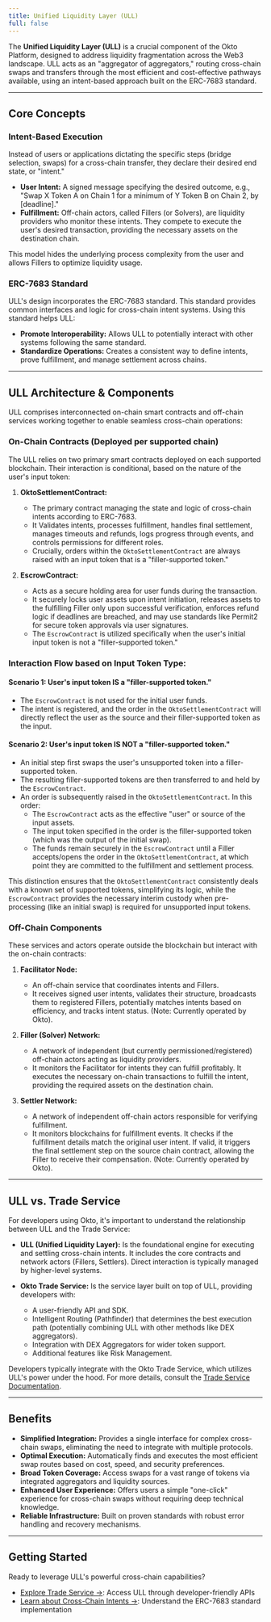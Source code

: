```yaml
---
title: Unified Liquidity Layer (ULL)
full: false
---
```



The **Unified Liquidity Layer (ULL)** is a crucial component of the Okto Platform, designed to address liquidity fragmentation across the Web3 landscape. ULL acts as an "aggregator of aggregators," routing cross-chain swaps and transfers through the most efficient and cost-effective pathways available, using an intent-based approach built on the ERC-7683 standard.

<FullscreenImage 
    src="/images/ull-infra-new.png" 
    alt="ULL" 
    className="w-full md:w-auto max-w-full rounded-lg shadow-md" 
/>

---

## Core Concepts

### Intent-Based Execution

Instead of users or applications dictating the specific steps (bridge selection, swaps) for a cross-chain transfer, they declare their desired end state, or "intent."

- **User Intent:** A signed message specifying the desired outcome, e.g., "Swap X Token A on Chain 1 for a minimum of Y Token B on Chain 2, by [deadline]."
- **Fulfillment:** Off-chain actors, called Fillers (or Solvers), are liquidity providers who monitor these intents. They compete to execute the user's desired transaction, providing the necessary assets on the destination chain.

This model hides the underlying process complexity from the user and allows Fillers to optimize liquidity usage.

### ERC-7683 Standard

ULL's design incorporates the ERC-7683 standard. This standard provides common interfaces and logic for cross-chain intent systems. Using this standard helps ULL:

- **Promote Interoperability:** Allows ULL to potentially interact with other systems following the same standard.
- **Standardize Operations:** Creates a consistent way to define intents, prove fulfillment, and manage settlement across chains.

---

## ULL Architecture & Components

ULL comprises interconnected on-chain smart contracts and off-chain services working together to enable seamless cross-chain operations:

### On-Chain Contracts (Deployed per supported chain)

The ULL relies on two primary smart contracts deployed on each supported blockchain. Their interaction is conditional, based on the nature of the user's input token:

1. **OktoSettlementContract:**

    - The primary contract managing the state and logic of cross-chain intents according to ERC-7683.
    - It Validates intents, processes fulfillment, handles final settlement, manages timeouts and refunds, logs progress through events, and controls permissions for different roles.
    - Crucially, orders within the `OktoSettlementContract` are always raised with an input token that is a "filler-supported token."

2. **EscrowContract:**

    - Acts as a secure holding area for user funds during the transaction.
    - It securely locks user assets upon intent initiation, releases assets to the fulfilling Filler only upon successful verification, enforces refund logic if deadlines are breached, and may use standards like Permit2 for secure token approvals via user signatures.
    - The `EscrowContract` is utilized specifically when the user's initial input token is not a "filler-supported token."

### Interaction Flow based on Input Token Type:

#### Scenario 1: User's input token IS a "filler-supported token."

- The `EscrowContract` is not used for the initial user funds.
- The intent is registered, and the order in the `OktoSettlementContract` will directly reflect the user as the source and their filler-supported token as the input.

#### Scenario 2: User's input token IS NOT a "filler-supported token."

- An initial step first swaps the user's unsupported token into a filler-supported token.
- The resulting filler-supported tokens are then transferred to and held by the `EscrowContract`.
- An order is subsequently raised in the `OktoSettlementContract`. In this order:
  - The `EscrowContract` acts as the effective "user" or source of the input assets.
  - The input token specified in the order is the filler-supported token (which was the output of the initial swap).
  - The funds remain securely in the `EscrowContract` until a Filler accepts/opens the order in the `OktoSettlementContract`, at which point they are committed to the fulfillment and settlement process.

This distinction ensures that the `OktoSettlementContract` consistently deals with a known set of supported tokens, simplifying its logic, while the `EscrowContract` provides the necessary interim custody when pre-processing (like an initial swap) is required for unsupported input tokens.

### Off-Chain Components

These services and actors operate outside the blockchain but interact with the on-chain contracts:

1. **Facilitator Node:**
   - An off-chain service that coordinates intents and Fillers.
   - It receives signed user intents, validates their structure, broadcasts them to registered Fillers, potentially matches intents based on efficiency, and tracks intent status. (Note: Currently operated by Okto).

2. **Filler (Solver) Network:**
   - A network of independent (but currently permissioned/registered) off-chain actors acting as liquidity providers.
   - It monitors the Facilitator for intents they can fulfill profitably. It executes the necessary on-chain transactions to fulfill the intent, providing the required assets on the destination chain.

3. **Settler Network:**
   - A network of independent off-chain actors responsible for verifying fulfillment.
   - It monitors blockchains for fulfillment events. It checks if the fulfillment details match the original user intent. If valid, it triggers the final settlement step on the source chain contract, allowing the Filler to receive their compensation. (Note: Currently operated by Okto).

---

## ULL vs. Trade Service

For developers using Okto, it's important to understand the relationship between ULL and the Trade Service:

- **ULL (Unified Liquidity Layer):** Is the foundational engine for executing and settling cross-chain intents. It includes the core contracts and network actors (Fillers, Settlers). Direct interaction is typically managed by higher-level systems.

- **Okto Trade Service:** Is the service layer built on top of ULL, providing developers with:
  - A user-friendly API and SDK.
  - Intelligent Routing (Pathfinder) that determines the best execution path (potentially combining ULL with other methods like DEX aggregators).
  - Integration with DEX Aggregators for wider token support.
  - Additional features like Risk Management.

<FullscreenImage 
    src="/images/trade-service-architecture.png" 
    alt="Trade Service Architecture" 
    className="w-full md:w-auto max-w-full rounded-lg shadow-md" 
/>

Developers typically integrate with the Okto Trade Service, which utilizes ULL's power under the hood. For more details, consult the [Trade Service Documentation](/docs/trade-service).

---

## Benefits

- **Simplified Integration:** Provides a single interface for complex cross-chain swaps, eliminating the need to integrate with multiple protocols.
- **Optimal Execution:** Automatically finds and executes the most efficient swap routes based on cost, speed, and security preferences.
- **Broad Token Coverage:** Access swaps for a vast range of tokens via integrated aggregators and liquidity sources.
- **Enhanced User Experience:** Offers users a simple "one-click" experience for cross-chain swaps without requiring deep technical knowledge.
- **Reliable Infrastructure:** Built on proven standards with robust error handling and recovery mechanisms.

---

## Getting Started

Ready to leverage ULL's powerful cross-chain capabilities?

- [Explore Trade Service →](/docs/trade-service): Access ULL through developer-friendly APIs
- [Learn about Cross-Chain Intents →](/docs/system-capabilities/cross-chain-intents): Understand the ERC-7683 standard implementation
